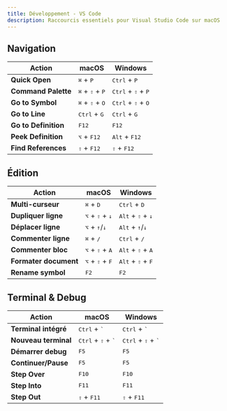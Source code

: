 ```yaml
---
title: Développement - VS Code
description: Raccourcis essentiels pour Visual Studio Code sur macOS
---
```


## Navigation

| Action               | macOS                                      | Windows                                       |
| -------------------- | ------------------------------------------ | --------------------------------------------- |
| **Quick Open**       | <kbd>⌘</kbd> + <kbd>P</kbd>                | <kbd>Ctrl</kbd> + <kbd>P</kbd>                |
| **Command Palette**  | <kbd>⌘</kbd> + <kbd>⇧</kbd> + <kbd>P</kbd> | <kbd>Ctrl</kbd> + <kbd>⇧</kbd> + <kbd>P</kbd> |
| **Go to Symbol**     | <kbd>⌘</kbd> + <kbd>⇧</kbd> + <kbd>O</kbd> | <kbd>Ctrl</kbd> + <kbd>⇧</kbd> + <kbd>O</kbd> |
| **Go to Line**       | <kbd>Ctrl</kbd> + <kbd>G</kbd>             | <kbd>Ctrl</kbd> + <kbd>G</kbd>                |
| **Go to Definition** | <kbd>F12</kbd>                             | <kbd>F12</kbd>                                |
| **Peek Definition**  | <kbd>⌥</kbd> + <kbd>F12</kbd>              | <kbd>Alt</kbd> + <kbd>F12</kbd>               |
| **Find References**  | <kbd>⇧</kbd> + <kbd>F12</kbd>              | <kbd>⇧</kbd> + <kbd>F12</kbd>                 |

## Édition

| Action                | macOS                                      | Windows                                      |
| --------------------- | ------------------------------------------ | -------------------------------------------- |
| **Multi-curseur**     | <kbd>⌘</kbd> + <kbd>D</kbd>                | <kbd>Ctrl</kbd> + <kbd>D</kbd>               |
| **Dupliquer ligne**   | <kbd>⌥</kbd> + <kbd>⇧</kbd> + <kbd>↓</kbd> | <kbd>Alt</kbd> + <kbd>⇧</kbd> + <kbd>↓</kbd> |
| **Déplacer ligne**    | <kbd>⌥</kbd> + <kbd>↑</kbd>/<kbd>↓</kbd>   | <kbd>Alt</kbd> + <kbd>↑</kbd>/<kbd>↓</kbd>   |
| **Commenter ligne**   | <kbd>⌘</kbd> + <kbd>/</kbd>                | <kbd>Ctrl</kbd> + <kbd>/</kbd>               |
| **Commenter bloc**    | <kbd>⌥</kbd> + <kbd>⇧</kbd> + <kbd>A</kbd> | <kbd>Alt</kbd> + <kbd>⇧</kbd> + <kbd>A</kbd> |
| **Formater document** | <kbd>⌥</kbd> + <kbd>⇧</kbd> + <kbd>F</kbd> | <kbd>Alt</kbd> + <kbd>⇧</kbd> + <kbd>F</kbd> |
| **Rename symbol**     | <kbd>F2</kbd>                              | <kbd>F2</kbd>                                |

## Terminal & Debug

| Action               | macOS                                         | Windows                                       |
| -------------------- | --------------------------------------------- | --------------------------------------------- |
| **Terminal intégré** | <kbd>Ctrl</kbd> + <kbd>`</kbd>                | <kbd>Ctrl</kbd> + <kbd>`</kbd>                |
| **Nouveau terminal** | <kbd>Ctrl</kbd> + <kbd>⇧</kbd> + <kbd>`</kbd> | <kbd>Ctrl</kbd> + <kbd>⇧</kbd> + <kbd>`</kbd> |
| **Démarrer debug**   | <kbd>F5</kbd>                                 | <kbd>F5</kbd>                                 |
| **Continuer/Pause**  | <kbd>F5</kbd>                                 | <kbd>F5</kbd>                                 |
| **Step Over**        | <kbd>F10</kbd>                                | <kbd>F10</kbd>                                |
| **Step Into**        | <kbd>F11</kbd>                                | <kbd>F11</kbd>                                |
| **Step Out**         | <kbd>⇧</kbd> + <kbd>F11</kbd>                 | <kbd>⇧</kbd> + <kbd>F11</kbd>                 |
